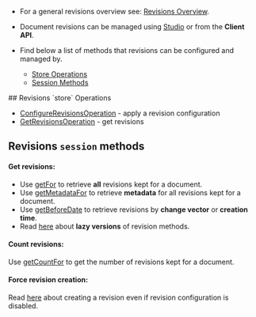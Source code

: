 
<Admonition type="note" title="">

* For a general revisions overview see: [Revisions Overview](../../../document-extensions/revisions/overview.mdx).  

* Document revisions can be managed using [Studio](../../../studio/database/settings/document-revisions.mdx) or from the **Client API**.  

* Find below a list of methods that revisions can be configured and managed by.  
    * [Store Operations](../../../document-extensions/revisions/client-api/overview.mdx#revisions-store-operations)  
    * [Session Methods](../../../document-extensions/revisions/client-api/overview.mdx#revisions-session-methods)  

</Admonition>
## Revisions `store` Operations

* [ConfigureRevisionsOperation](../../../document-extensions/revisions/client-api/operations/configure-revisions.mdx) - apply a revision configuration
* [GetRevisionsOperation](../../../document-extensions/revisions/client-api/operations/get-revisions.mdx) - get revisions



## Revisions `session` methods

#### Get revisions:  

* Use [getFor](../../../document-extensions/revisions/client-api/session/loading.mdx#get-all-revisions) 
  to retrieve **all** revisions kept for a document.  
* Use [getMetadataFor](../../../document-extensions/revisions/client-api/session/loading.mdx#get-revisions-metadata) 
  to retrieve **metadata** for all revisions kept for a document.  
* Use [getBeforeDate](../../../document-extensions/revisions/client-api/session/loading.mdx#get-revisions-by-creation-time) 
  to retrieve revisions by **change vector** or **creation time**.  
* Read [here](../../../client-api/session/how-to/perform-operations-lazily.mdx#get-revisions) 
  about **lazy versions** of revision methods.  
#### Count revisions:  

Use [getCountFor](../../../document-extensions/revisions/client-api/session/counting.mdx#getcountfor) 
to get the number of revisions kept for a document.  
#### Force revision creation:

Read [here](../../../document-extensions/revisions/overview.mdx#force-revision-creation-via-api) 
about creating a revision even if revision configuration is disabled.  




